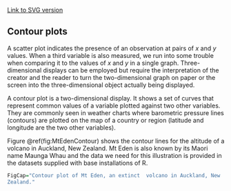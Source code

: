 ﻿[Link to SVG version](../SVGs/ComplexGraphsStackBar-1.html)

## Contour plots

A scatter plot indicates the presence of an observation at pairs of
*x* and *y* values. When a third variable is also measured, we run
into some trouble when comparing it to the values of *x* and *y* in
a single graph. Three-dimensional displays can be employed but require
the interpretation of the creator and the reader to turn the
two-dimensional graph on paper or the screen into the three-dimensional
object actually being displayed.

A contour plot is a two-dimensional display. It shows a set of curves
that represent common values of a variable plotted against two other
variables. They are commonly seen in weather charts where barometric
pressure lines (contours) are plotted on the map of a country or region
(latitude and longitude are the two other variables).

Figure \@ref(fig:MtEdenContour) shows the contour lines for the altitude
of a volcano in Auckland, New Zealand. Mt Eden is also known by its
Maori name Maunga Whau and the data we need for this illustration is
provided in the datasets supplied with base installations of R.

```r
FigCap="Contour plot of Mt Eden, an extinct  volcano in Auckland, New
Zealand."
``` 
